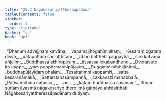 ```yaml
---
title: "25.2 Nāgakesariyattheraapadāna"
tableOfContents: false
sidebar:
  order: 3
type: "tipitaka"
basket: "su"
book: "ap1"
---
```



<DynamicBreadcrumb />

<Division number="4" book="ap1">

<Paragraph number="3039" type="verses" book="ap1">
_“Dhanuṃ advejjhaṃ katvāna,_  
_vanamajjhogahiṃ ahaṃ;_  
_Kesaraṃ ogataṃ disvā,_  
_patapattaṃ samuṭṭhitaṃ._  

</Paragraph>

</Division>
<Division number="5" book="ap1">

<Paragraph number="3040" type="verses" book="ap1">
_Ubho hatthehi paggayha,_  
_sire katvāna añjaliṃ;_  
_Buddhassa abhiropesiṃ,_  
_tissassa lokabandhuno._  

</Paragraph>

</Division>
<Division number="6" book="ap1">

<Paragraph number="3041" type="verses" book="ap1">
_Dvenavute ito kappe,_  
_yaṃ pupphamabhipūjayiṃ;_  
_Duggatiṃ nābhijānāmi,_  
_buddhapūjāyidaṃ phalaṃ._  

</Paragraph>

</Division>
<Division number="7" book="ap1">

<Paragraph number="3042" type="verses" book="ap1">
_Tesattatimhi kappamhi,_  
_satta kesaranāmakā;_  
_Sattaratanasampannā,_  
_cakkavattī mahabbalā._  

</Paragraph>

</Division>
<Division number="8" book="ap1">

<Paragraph number="3043" type="verses" book="ap1">
_Paṭisambhidā catasso,_  
_ …pe… _  
_kataṃ buddhassa sāsanaṃ”._  

</Paragraph>

<Paragraph number="3044" book="ap1">
Itthaṃ sudaṃ āyasmā nāgakesariyo thero imā gāthāyo abhāsitthāti.

</Paragraph>
</Division>

<Paragraph number="3045" type="center" book="ap1">
Nāgakesariyattherassāpadānaṃ dutiyaṃ.
</Paragraph>